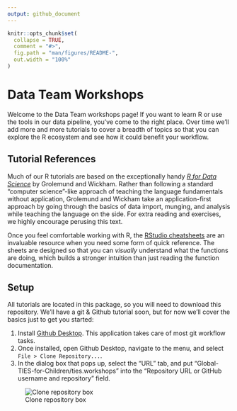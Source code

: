 ```yaml
---
output: github_document
---
```


<!-- README.md is generated from README.Rmd. Please edit that file -->

```r
knitr::opts_chunk$set(
  collapse = TRUE,
  comment = "#>",
  fig.path = "man/figures/README-",
  out.width = "100%"
)
```

# Data Team Workshops

<!-- badges: start -->
<!-- badges: end -->

Welcome to the Data Team workshops page! If you want to learn R or use the tools in our data pipeline, you've come to the right place. Over time we'll add more and more tutorials to cover a breadth of topics so that you can explore the R ecosystem and see how it could benefit your workflow.

## Tutorial References

Much of our R tutorials are based on the exceptionally handy [_R for Data Science_](https://r4ds.had.co.nz/) by Grolemund and Wickham. Rather than following a standard "computer science"-like approach of teaching the language fundamentals without application, Grolemund and Wickham take an application-first approach by going through the basics of data import, munging, and analysis while teaching the language on the side. For extra reading and exercises, we highly encourage perusing this text.

Once you feel comfortable working with R, the [RStudio cheatsheets](https://rstudio.com/resources/cheatsheets/) are an invaluable resource when you need some form of quick reference. The sheets are designed so that you can _visually_ understand what the functions are doing, which builds a stronger intuition than just reading the function documentation.

## Setup

All tutorials are located in this package, so you will need to download this repository. We'll have a git & Github tutorial soon, but for now we'll cover the basics just to get you started:

1. Install [Github Desktop](https://desktop.github.com/). This application takes care of most git workflow tasks.
1. Once installed, open Github Desktop, navigate to the menu, and select `File > Clone Repository...`.
1. In the dialog box that pops up, select the "URL" tab, and put "Global-TIES-for-Children/ties.workshops" into the "Repository URL or GitHub username and repository" field.

![Clone repository box](man/figures/clone-repository.png)
